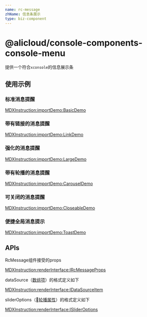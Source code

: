 ```yaml
---
name: rc-message
zhName: 信息条展示
type: biz-component
---
```


# @alicloud/console-components-console-menu

提供一个符合`xconsole`的信息展示条

## 使用示例

### 标准消息提醒

[MDXInstruction:importDemo:BasicDemo](./stories/basic.tsx)

### 带有链接的消息提醒

[MDXInstruction:importDemo:LinkDemo](./stories/linkMessage.tsx)

### 强化的消息提醒

[MDXInstruction:importDemo:LargeDemo](./stories/largeMessage.tsx)

### 带有轮播的消息提醒

[MDXInstruction:importDemo:CarouselDemo](./stories/carouselMessage.tsx)

### 可关闭的消息提醒

[MDXInstruction:importDemo:CloseableDemo](./stories/closeableMessage.tsx)

### 便捷全局消息提示

[MDXInstruction:importDemo:ToastDemo](./stories/toastMessage.tsx)

## APIs

RcMessage组件接受的props

[MDXInstruction:renderInterface:IRcMessageProps](./api-json/api.json)

dataSource（[数组项](#IRcMessageProps.dataSource)）的格式定义如下

[MDXInstruction:renderInterface:IDataSourceItem](./api-json/api.json)

sliderOptions（[轮播属性](#IRcMessageProps.sliderOptions)）的格式定义如下

[MDXInstruction:renderInterface:ISliderOptions](./api-json/api.json)

